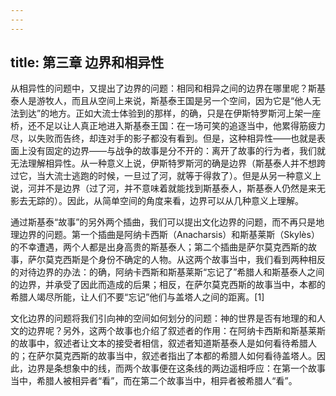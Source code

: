 ```yaml
---
---
---
```

title: 第三章 边界和相异性
---




从相异性的问题中，又提出了边界的问题：相同和相异之间的边界在哪里呢？斯基泰人是游牧人，而且从空间上来说，斯基泰王国是另一个空间，因为它是“他人无法到达”的地方。正如大流士体验到的那样，的确，只是在伊斯特罗斯河上架一座桥，还不足以让人真正地进入斯基泰王国：在一场可笑的追逐当中，他累得筋疲力尽，以失败而告终，却连对手的影子都没有看到。但是，这种相异性——也就是表面上没有固定的边界——与战争的故事是分不开的：离开了故事的行为者，我们就无法理解相异性。从一种意义上说，伊斯特罗斯河的确是边界（斯基泰人并不想跨过它，当大流士逃跑的时候，一旦过了河，就等于得救了）。但是从另一种意义上说，河并不是边界（过了河，并不意味着就能找到斯基泰人，斯基泰人仍然是来无影去无踪的）。因此，从简单空间的角度来看，边界可以从几种意义上理解。

通过斯基泰“故事”的另外两个插曲，我们可以提出文化边界的问题，而不再只是地理边界的问题。第一个插曲是阿纳卡西斯（Anacharsis）和斯基莱斯（Skylès）的不幸遭遇，两个人都是出身高贵的斯基泰人；第二个插曲是萨尔莫克西斯的故事，萨尔莫克西斯是个身份不确定的人物。从这两个故事当中，我们看到两种相反的对待边界的办法：的确，阿纳卡西斯和斯基莱斯“忘记了”希腊人和斯基泰人之间的边界，并承受了因此而造成的后果；相反，在萨尔莫克西斯的故事当中，本都的希腊人竭尽所能，让人们不要“忘记”他们与盖塔人之间的距离。[1]

文化边界的问题将我们引向神的空间如何划分的问题：神的世界是否有地理的和人文的边界呢？另外，这两个故事也介绍了叙述者的作用：在阿纳卡西斯和斯基莱斯的故事中，叙述者让文本的接受者相信，叙述者知道斯基泰人是如何看待希腊人的；在萨尔莫克西斯的故事当中，叙述者指出了本都的希腊人如何看待盖塔人。因此，边界是条想象中的线，而两个故事便在这条线的两边遥相呼应：在第一个故事当中，希腊人被相异者“看”，而在第二个故事当中，相异者被希腊人“看”。